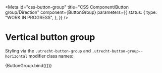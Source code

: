 <!-- @license CC0-1.0 -->


<Meta
  id="css-button-group"
  title="CSS Component/Button group/Direction"
  component={ButtonGroup}
  parameters={{
    status: {
      type: "WORK IN PROGRESS",
    },
  }}
/>

# Vertical button group

Styling via the `.utrecht-button-group` and `.utrecht-button-group--horizontal` modifier class names:

<Canvas>
  <Story
    name="Horizontal"
    args={{
      direction: "horizontal",
    }}
  >
    {ButtonGroup.bind({})}
  </Story>
</Canvas>
